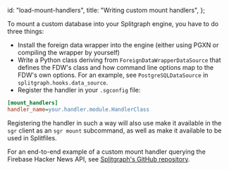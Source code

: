   id: "load-mount-handlers",
  title: "Writing custom mount handlers",
};

To mount a custom database into your Splitgraph engine, you have to do three things:

- Install the foreign data wrapper into the engine (either using PGXN or compiling the wrapper by yourself)
- Write a Python class deriving from `ForeignDataWrapperDataSource` that defines the FDW's class
 and how command line options map to the FDW's own options. For an example, see `PostgreSQLDataSource` in `splitgraph.hooks.data_source`.
- Register the handler in your `.sgconfig` file:

```ini
[mount_handlers]
handler_name=your.handler.module.HandlerClass
```

Registering the handler in such a way will also use make it available in the `sgr` client as an `sgr mount` subcommand, as well as make it available to be used in Splitfiles.

For an end-to-end example of a custom mount handler querying the Firebase Hacker News API, see [Splitgraph's GitHub repository](https://github.com/splitgraph/splitgraph/tree/master/examples/custom_fdw).
